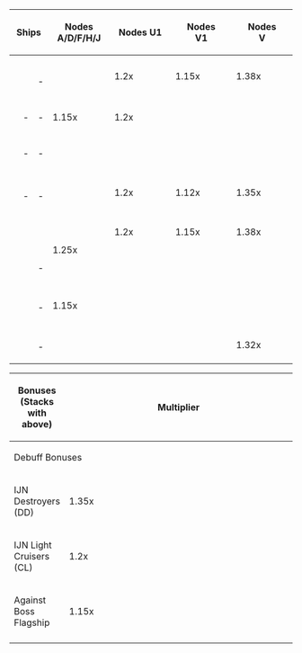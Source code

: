 {{color|red|'''DISCLAIMER:''' ''This information is based on user submitted data and is subject to revisions as more data is gathered. Any version of the ship receives the bonus regardless of remodel.''}}
{| class="wikitable" style="text-align:center; vertical-align:middle; width:930px;"
|- 
! colspan="3"| Ships
! style="width:95px;"|Nodes A/D/F/H/J
! style="width:95px;"|Nodes U1
! style="width:95px;"|Nodes<br/>V1
! style="width:95px;"|Nodes<br/>V
! style="width:95px;"|Nodes X/Y
! style="width:95px;"|Nodes<br/>Z
|-
! {{Ship/Banner|Atago Kai|small=true}}
! {{Ship/Banner|Takao Kai|small=true}}
! {{Ship/Banner|Maya Kai Ni|small=true}}
! rowspan="4"|
| rowspan="4"| 1.2x
| rowspan="4"| 1.15x
| rowspan="4"| 1.38x
! rowspan="2" colspan="2"| 
|-
! {{Ship/Banner|Myoukou Kai Ni|small=true}}
! {{Ship/Banner|Haguro Kai Ni|small=true}}
! {{Ship/Banner|Umikaze Kai Ni|small=true}}
|-
! {{Ship/Banner|Noshiro Kai Ni|small=true}}
! {{Ship/Banner|Shigure Kai Ni|small=true}}
! {{Ship/Banner|Shiratsuyu Kai Ni|small=true}}
| rowspan="2"| 1.15x
| rowspan="2"| 1.39x
|-
! {{Ship/Banner|Kazagumo Kai Ni|small=true}}
! {{Ship/Banner|Urakaze D Kai|small=true}}
! -
|-
! colspan="9"|
|-
! {{Ship/Banner|Sendai Kai Ni|small=true}}
! -
! -
| 1.15x
| 1.2x
! colspan="2"|
| 1.15x
| 1.39x
|-
! colspan="9"|
|-
! {{Ship/Banner|Samidare Kai|small=true}}
! -
! -
! colspan="4"|
| 1.15x
| 1.39x
|-
! colspan="9"|
|-
! {{Ship/Banner|Kongou Kai Ni C|small=true}}
! {{Ship/Banner|Hiei Kai Ni C|small=true}}
! {{Ship/Banner|Haruna Kai Ni|small=true}}
! rowspan="3"|
| rowspan="3"| 1.2x
| rowspan="3"| 1.12x
| rowspan="3"| 1.35x
! rowspan="3" colspan="2"|
|-
! {{Ship/Banner|Kirishima Kai Ni|small=true}}
! {{Ship/Banner|Yamato Kai|small=true}}
! {{Ship/Banner|Mutsu Kai Ni|small=true}}
|-
! {{Ship/Banner|Akashi Kai|small=true}}
! -
! -
|-
! colspan="9"|
|-
! {{Ship/Banner|Kawakaze Kai Ni|small=true}}
! {{Ship/Banner|Kuroshio Kai Ni|small=true}}
! {{Ship/Banner|Naganami Kai Ni|small=true}}
| rowspan="3"| 1.25x
| 1.2x
| 1.15x
| 1.38x
| rowspan="3"| 1.2x
| rowspan="3"| 1.48x
|-
! {{Ship/Banner|Jintsuu Kai Ni|small=true}}
! {{Ship/Banner|Takanami Kai Ni|small=true}}
! {{Ship/Banner|Oyashio Kai|small=true}}
! rowspan="2" colspan="3"|

|-
! {{Ship/Banner|Makinami Kai|small=true}}
! {{Ship/Banner|Kagerou Kai Ni|small=true}}
! -
|-
! colspan="9"|

|-
! {{Ship/Banner|Choukai Kai Ni|small=true}}
! {{Ship/Banner|Aoba Kai|small=true}}
! {{Ship/Banner|Yuubari Kai Ni|small=true}}
| rowspan="2"| 1.15x
! rowspan="2" colspan="5"| 
|-
! {{Ship/Banner|Tenryuu Kai Ni|small=true}}
! {{Ship/Banner|Minazuki Kai|small=true}}
!-
|-
! colspan="9"|
|-
! {{Ship/Banner|South Dakota Kai|small=true}}
! {{Ship/Banner|Washington Kai|small=true}}
! {{Ship/Banner|Northampton Kai|small=true}}
! rowspan="2" colspan="3"| 
| rowspan="2"| 1.32x
! rowspan="2"|
!
|-
! {{Ship/Banner|Atlanta Kai|small=true}}
! {{Ship/Banner|Fletcher Mk.II|small=true}}
! -
| 1.39x
|}
{| class="wikitable" style="text-align:center; vertical-align:middle; width:930px;"
|-
! Bonuses (Stacks with above)
! style="width:398px;"|Multiplier
|-
! colspan="2"| Debuff Bonuses
|-
! IJN Destroyers (DD)
| 1.35x
|-
! IJN Light Cruisers (CL)
| 1.2x
|-
!Against Boss Flagship
| 1.15x
|-
|}